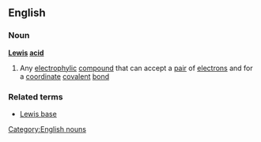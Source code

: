 ==English==
===Noun===
{{wikipedia}}
'''[[Lewis]] [[acid]]'''
#{{chemistry}} Any [[electrophylic]] [[compound]] that can accept a [[pair]] of [[electron]]s and for a [[coordinate]] [[covalent]] [[bond]]
===Related terms===
*[[Lewis base]]
[[Category:English nouns]]